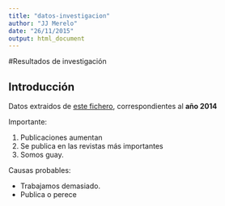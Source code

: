 ```yaml
---
title: "datos-investigacion"
author: "JJ Merelo"
date: "26/11/2015"
output: html_document
---
```

#Resultados de investigación

## Introducción

Datos extraidos de [este fichero](R/datos.csv), 
correspondientes al **año 2014**

Importante:

1. Publicaciones aumentan
2. Se publica en las revistas más importantes
2. Somos guay.

Causas probables:

- Trabajamos demasiado.
- Publica o perece